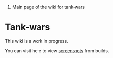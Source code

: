 #Main page of the wiki for tank-wars

= Tank-wars =

This wiki is a work in progress.

You can visit here to view [[screenshots|screenshots]] from builds.